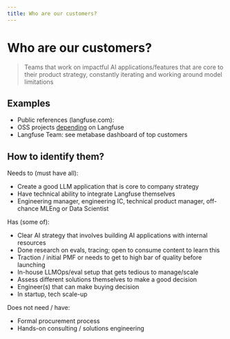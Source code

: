 ```yaml
---
title: Who are our customers?
---
```


# Who are our customers?

> Teams that work on impactful AI applications/features that are core to their product strategy, constantly iterating and working around model limitations

## Examples


- Public references (langfuse.com):
  <div className="py-3 pb-5 px-5 border rounded bg-card w-full my-3">
    <Usage noPadding />
  </div>
- OSS projects [depending](/faq/all/packages-depending-on-langfuse) on Langfuse
- Langfuse Team: see metabase dashboard of top customers

## How to identify them?

Needs to (must have all):

- Create a good LLM application that is core to company strategy
- Have technical ability to integrate Langfuse themselves
- Engineering manager, engineering IC, technical product manager, off-chance MLEng or Data Scientist

Has (some of):

- Clear AI strategy that involves building AI applications with internal resources
- Done research on evals, tracing; open to consume content to learn this
- Traction / initial PMF or needs to get to high bar of quality before launching
- In-house LLMOps/eval setup that gets tedious to manage/scale
- Assess different solutions themselves to make a good decision
- Engineer(s) that can make buying decision
- In startup, tech scale-up

Does not need / have:

- Formal procurement process
- Hands-on consulting / solutions engineering
